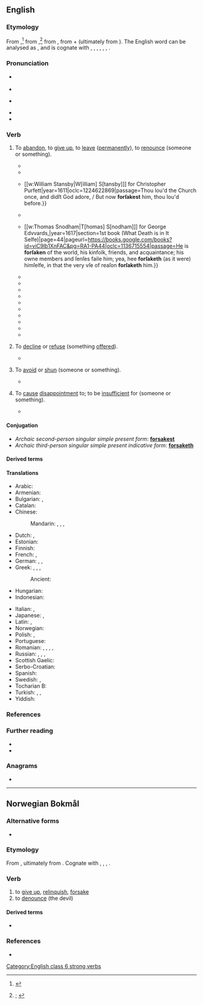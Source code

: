 ==English==
{{was wotd|2021|February|9}}

===Etymology===
{{root|en|ine-pro|*pro-|*seh₂g-}}
From {{inh|en|enm|forsaken|t=to abandon, desert, repudiate, withdraw allegiance from; to deny, reject, shun; to betray; to divorce (a spouse); to disown; to be false to (one's nature, vows, etc.; to give up, renounce, surrender; to discard; to omit; to decline, refuse, reject; to avoid, escape; to cease, desist; to evade, neglect; to contradict, refute; to depart, leave; to become detached, separate}}{{nb...|forsak, forsake, fursake, (Southern England) vorsake|otherforms=1}},<ref>{{R:MED Online|entry=forsāken|pos=v|id=MED17117}}</ref> from {{inh|en|ang|forsacan|t=to oppose; to give up, renounce; to decline, refuse}},<ref>{{R:OED Online|pos=v|id=73585|date=1897|nodot=1}}; {{R:Lexico|pos=v}}</ref> from {{inh|en|gmw-pro|*frasakan|t=to forsake, renounce}}, from {{m|gem-pro|*fra-|pos={{glossary|prefix}} meaning ‘away, off’}} + {{m|gem-pro|*sakaną|t=to charge; to dispute}} (ultimately from {{der|en|ine-pro|*seh₂g-|t=to seek out}}). The English word can be analysed as {{prefix|en|for|sake}}, and is cognate with {{cog|da|forsage|t=to give up}}, {{cog|nl|verzaken|t=to renounce, forsake}}, {{cog|got|𐍃𐌰𐌺𐌰𐌽|t=to quarrel; to rebuke}}, {{cog|gmh|versachen|t=to deny}}, {{cog|no|forsake|t=to give up, renounce}}, {{cog|sv|försaka|t=to be without, give up}}, {{cog|fy|fersaakje}}.

===Pronunciation===
* {{a|RP}} {{IPA|en|/fɔːˈseɪk/|/fə-/}}
* {{audio|en|LL-Q1860 (eng)-Vealhurl-forsake.wav|Audio (RP)}}
* {{a|GA}} {{IPA|en|/fɔɹˈseɪk/}}
* {{rhymes|en|eɪk}}
* {{hyphenation|en|for|sake}}

===Verb===
{{en-verb|forsakes|forsaking|forsook|forsaken}}

# {{lb|en|transitive}} To [[abandon#Verb|abandon]], to [[give up]], to [[leave#Verb|leave]] ([[permanently]]), to [[renounce]] (someone or something).
#* {{RQ:Book of Common Prayer|chapter=Of the Administracion of Publyke Baptisme to be Used in the Churche|url=https://archive.org/details/bookeofcommonpra00chur_1/page/n311/mode/1up|passage=Doeſt thou '''forſake''' the deuill and all his workes? / Aunſwere. I '''forſake''' them.}}
#* {{RQ:Shakespeare Lucrece|page=16|passage=Such hazard now muſt doting {{smallcaps|Tarqvin}} make, / Pawning his honor to obtaine his luſt, / And for himſelfe, himſelfe he muſt '''forſake'''.}}
#* {{quote-book|en|author=Richard Brathwayte [''i.e.'', {{w|Richard Brathwait}}]|chapter=The Third Sonet|chapterurl=https://books.google.com/books?id=OhQzAQAAMAAJ&pg=PP97|title=The Golden Fleece.{{nb...|VVhereto bee Annexed Two Elogies, Entitled Narcissvs Change. And Æsons Dotage.}}|location=London|publisher={{...|Printed by}} [[w:William Stansby|W[illiam] S[tansby]]] for Christopher Purfett{{nb...|dwelling in Holborne, neer Staple Inne.}}|year=1611|oclc=1224622869|passage=Thou lou'd the Church once, and didſt God adore, / But now '''forſakest''' him, thou lou'd before.}}
#* {{RQ:King James Version|Matthew|27|46|page=1255|column=1|passage=And about the ninth houre, [[w:Jesus|Jeſus]] cried with a loud voyce, ſaying, ''Eli, Eli, lamaſabachthani'', that is to ſay, My God, my God, why haſt thou '''forſaken''' mee?}}
#* {{quote-book|en|author=John Moore|chapter=Of the Miserable Life, and Wretched State of Man, by the Meanes of Sinne and Death|title=A Mappe of Mans Mortalitie.{{nb...|Clearely Manifesting the Originall of Death, with the Nature, Fruits, and Effects thereof, both to the Vnregenerate, and Elect Children of God. Diuided into Three Bookes, and Published for the Furtherance of the Wise in Practise, the Humbling of the Strong in Conceit, and for the Comfort and Confirmation of Weake Christians, against the Combat of Death, that They may Wisely and Seasonably be Prepared against the Same. Whereunto are Annexed Two Consolatory Sermons, for Afflicted Christians, in Their Greatest Conflicts.}}|location={{...|Printed by}} [[w:Thomas Snodham|T[homas] S[nodham]]] for George Edvvards,{{nb...|and are to be sold at the signe of the Greyhound in Paules Church-yard.}}|year=1617|section=1st book (What Death is in It Selfe)|page=44|pageurl=https://books.google.com/books?id=viC9lb1XnFAC&pg=RA1-PA44|oclc=1136715554|passage=He is '''forſaken''' of the world, his kinfolk, friends, and acquaintance; his owne members and ſenſes faile him; yea, hee '''forſaketh''' (as it were) himſelfe, in that the very vſe of reaſon '''forſaketh''' him.}}
#* {{RQ:Prior Poetical Works|volume=I|poem=Henry and Emma|page=246|passage=Let Prudence yet obſtruct thy venturous way; / And take good heed, what men will think and ſay: / That beauteous Emma vagrant courſes took; / Her father's houſe and civil life '''forſook'''; / That, full of youthful blood, and fond of man; / She to the wood-land with an exile ran.}}
#* {{RQ:Bailey Dictionary|edition=3rd|entry=To ABANDON|noformat=yes|url=https://archive.org/details/universaletymolo00bailuoft/page/n20/mode/1up|passage=To ABANDON [...] to '''forſake''' utterly, to caſt off; to give up ones ſelf wholly to any prevailing Paſſion or Vice.}}
#* {{RQ:Cowper Poems|title=Hope|page=176|passage=That conſcience there performs her proper part, / And writes a doomſday ſentence on his heart; / '''Forſaking''', and '''forſaken''' of all friends, / He now perceives where earthly pleaſure ends, [...]}}
#* {{quote-journal|en|author=Richard Oastler|authorlink=Richard Oastler|journal=The Fleet Papers; Being Letters to {{w|Thomas Thornhill}}, Esq.{{nb...|of Riddlesworth, in the County of Norfolk}}; from Richard Oastler,{{nb...|His Prisoner in the Fleet. With Occasional Communications from Friends.}}|location=London|publisher=W. J. Cleaver,{{nb...|80, Baker Street, Portman Square}}; and John Pavey,{{nb...|47, Holywell Street, Strand.}}|date=29 May 1841|volume=I|issue=22|page=172|pageurl=https://books.google.com/books?id=k804AAAAIAAJ&pg=PA175-IA25|oclc=1206406608|passage=After having opened the flood-gates to free trade, he &#91;{{w|William Huskisson}}&#93; discovered his error; but his nerve '''forsook''' him, and he could not close the gates.}}
#* {{RQ:Rihani Khalid|chapter=|page=36|passage=There may be nothing noble in renouncing one's country, in abandoning one's home, in '''forsaking''' one's people; but is there not something remarkable in this great move one makes?}}
#* {{quote-song|en|lyricist={{w|Ned Washington}}|composer={{w|Dimitri Tiomkin}}|artist={{w|Tex Ritter}}|title={{w|The Ballad of High Noon}}|year=1952|passage=Do not '''forsake''' me, oh my darlin' / You made that promise when we wed / Do not '''forsake''' me, oh my darlin' / Although you're grievin', I can't be leavin' / Until I shoot Frank Miller dead}}
#* {{quote-journal|en|author=H. G. Ellison|author2=P. G. Barlow|title=Journey through France: Part One|magazine=[[w:Modern Railways|Trains Illustrated]]|location=London|publisher={{w|Ian Allan Publishing}}|month=November|year=1961|page=665|issn=0141-9935|oclc=35845948|passage=After the junction at Saincaize the line '''forsakes''' the Loire, which it has followed for many miles, for its great tributary the Allier, and runs through St. Germain-des-Fossés, the junction for St. Etienne, and Vichy to Clermont Ferrand.}}
#* {{quote-av|en|writers={{w|Trey Parker}}; {{w|Matt Stone}}; {{w|Dave Polsky}}|episode=[[w:Damien (South Park)|Damien]]|title={{w|South Park}}|date=4 February 1998|season=1|number=10|passage=''Stan'': You've got to fight, Jesus. / ''Jesus'': Why, what's the point? No one believes in me. Everyone put their money on Satan. My father '''forsaked'''{{sic}} me, the town '''forsaked'''{{sic}} me. I'm completely '''forsook'''.{{sic}}}}
#* {{quote-book|en|author=Alexander F[rank] Skutch|authorlink=Alexander Skutch|chapter=Duty|title=Moral Foundations: An Introduction to Ethics|location=Mount Jackson, Va.|publisher=Axios Press|year=2007|page=447|pageurl=https://books.google.com/books?id=dJEQAQAAIAAJ&pg=PA446|isbn=978-0-9661908-9-2|passage=But whence comes this strange feeling of duty, which goads exceptional individuals to antagonize their neighbors, '''forsake''' peace of mind and bodily comfort, jeopardize their fortunes and their lives—to risk, in short, all those advantages which the careful observance of conventional duties would place more securely in their grasp, by strengthening their position in the social order?}}
#* {{quote-journal|en|author=Helene Cooper|authorlink=Helene Cooper|title=Obama pledges aid to Haiti|newspaper={{w|The New York Times}}|archiveurl=https://web.archive.org/web/20201216064329/https://www.nytimes.com/2010/01/15/us/15prexy.html|archivedate=16 December 2020|location=New York, N.Y.|publisher={{w|The New York Times Company}}|date=14 January 2010|issn=0362-4331|oclc=971436363|passage=Saying he wanted to "speak directly to the people of Haiti," Mr. [[w:Barack Obama|[Barack] Obama]] gave a brief address from the White House that was one of the sharpest displays of emotion of his presidency. "You will not be '''forsaken'''. You will not be forgotten," he said, and stopped to compose himself. "In this, your hour of greatest need, America stands with you."}}
# {{lb|en|transitive|obsolete}} To [[decline#Verb|decline]] or [[refuse#Verb|refuse]] (something [[offer#Verb|offered]]).
#* {{RQ:Dryden Georgics|book=3|page=106|lines=329–330 and 333–336|passage=The youthful Bull muſt wander in the Wood; / Behind the Mountain, or beyond the Flood: / [...] / With two fair Eyes his Miſtreſs burns his Breaſt; / He looks and languiſhes, and leaves his Reſt; / '''Forſakes''' his Food, and pining for the Laſs, / Is joyleſs of the Grove, and ſpurns the growing Graſs.}}
# {{lb|en|transitive|obsolete}} To [[avoid]] or [[shun]] (someone or something).
#* {{RQ:Tusser Good Husbandrie|year=1580|chapter=The Authors Beleefe|stanza=14|page=196|passage=This was that Pascall lambe [''i.e.'', {{w|Jesus}}] whose loue for vs so stood, / That on the mount of Caluerie, for vs did shed his blood: / Where hanging on the Crosse, no shame he did '''forsake''', / Till death giuen him by pearcing speare, an ende of life did make.}}
# {{lb|en|transitive|obsolete}} To [[cause#Verb|cause]] [[disappointment]] to; to be [[insufficient]] for (someone or something).
#* {{RQ:Goldsmith History of the Earth|volume=V|chapter=Of the Humming-bird, and Its Varieties|part=IV (Of Birds of the Sparrow Kind)|page=320|passage=Theſe birds, on the continent of America, continue to flutter the year round; as their food, which is the honey of flowers, never '''forſakes''' them in thoſe warm latitudes where they are found.}}

====Conjugation====
{{en-conj|forsake|forsook|forsaken|forsaking}}
* ''Archaic second-person singular simple present form'': '''[[forsakest]]'''
* ''Archaic third-person singular simple present indicative form'': '''[[forsaketh]]'''

====Derived terms====
{{col3|en
|[[forsaken]] {{qualifier|adjective}}
|forsakenly
|forsakenness
|forsaker
|[[forsaking]] {{qualifier|noun}}
|godforsaken
|godforsakenly
|godforsakenness
|unforsaken
}}

====Translations====
{{trans-top|to abandon, to give up, to leave (permanently), to renounce (someone or something)}}
* Arabic: {{t+|ar|هَجَرَ}}
* Armenian: {{t+|hy|լքել}}
* Bulgarian: {{t+|bg|изоставям}}, {{t+|bg|напускам}}
* Catalan: {{t+|ca|abandonar}}
* Chinese:
*: Mandarin: {{t+|cmn|放棄}}, {{t+|cmn|放弃|tr=fàngqì}}, {{t+|cmn|拋棄}}, {{t+|cmn|抛弃|tr=pāoqì}}
* Dutch: {{t+|nl|verzaken}}, {{t+|nl|opgeven}}
* Estonian: {{t+|et|hülgama}}
* Finnish: {{t+|fi|hylätä}}
* French: {{t+|fr|abandonner}}, {{t+|fr|renoncer}}
* German: {{t+|de|aufgeben}} {{qualifier|transitive}}, {{t+|de|im Stich lassen}}, {{t+|de|verlassen}}
* Greek: {{t+|el|απαρνούμαι}}, {{t+|el|αποκηρύσσω}}, {{t+|el|εγκαταλείπω}}, {{t+|el|παρατώ}}
*: Ancient: {{t|grc|καταλείπω}}
* Hungarian: {{t+|hu|cserben hagy}}
* Indonesian: {{t+|id|menelantarkan}}
{{trans-mid}}
* Italian: {{t+|it|abbandonare}}, {{t+|it|rinunciare}}
* Japanese: {{t|ja|放棄する|tr=hōki-suru}}, {{t+|ja|見捨てる|tr=みすてる, misuteru}}
* Latin: {{t+|la|deserō}}, {{t|la|relinquō}}
* Norwegian: {{t+|nb|forlate}}
* Polish: {{t+|pl|opuścić}}, {{t+|pl|porzucić}}
* Portuguese: {{t+|pt|abandonar}}
* Romanian: {{t+|ro|abandona}}, {{t+|ro|lăsa}}, {{t+|ro|lepăda}}, {{t+|ro|părăsi}}, {{t+|ro|renunța}}
* Russian: {{t+|ru|оста́вить|pf}}, {{t+|ru|оставля́ть|impf}}, {{t+|ru|поки́нуть|pf}}, {{t+|ru|покида́ть|impf}}
* Scottish Gaelic: {{t|gd|trèig}}
* Serbo-Croatian: {{t+|sh|napustiti}}
* Spanish: {{t+|es|abandonar}}
* Swedish: {{t+|sv|försaka}}, {{t+|sv|överge}}
* Tocharian B: {{t|txb|ār-}}
* Turkish: {{t+|tr|bırakmak}}, {{t+|tr|terketmek}}, {{t+|tr|vazgeçmek}}
* Yiddish: {{t|yi|אַװעקװאַרפֿן‎}}
{{trans-bottom}}

===References===
<references/>

===Further reading===
* {{R:Century 1911}}
* {{R:Webster 1913}}

===Anagrams===
* {{anagrams|en|a=aefkors|freakos}}

[[Category:English class 6 strong verbs]]

----

==Norwegian Bokmål==

===Alternative forms===
* {{l|nb|forsage}}

===Etymology===
From {{der|nb|nds|vorsaken}}, ultimately from {{der|nb|gem-pro|*frasakaną}}. Cognate with {{cog|da|forsage}}, {{cog|sv|försaka}}, {{cog|en|forsake}}, {{cog|nl|verzaken}}.

===Verb===
{{head|nb|verb|imperative|forsak|present tense|forsaker|simple past and past participle|forsaka|or|forsaket|present participle|forsakende}}

# to [[give up]], [[relinquish]], [[#English|forsake]]
# to [[denounce]] (the devil)

====Derived terms====
* {{l|nb|forsakelse}}

===References===
* {{R:The Bokmål Dictionary}}